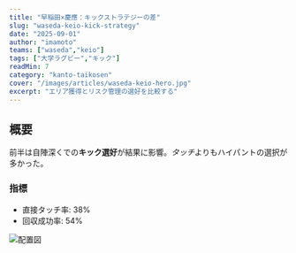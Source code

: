 ```yaml
---
title: "早稲田×慶應：キックストラテジーの差"
slug: "waseda-keio-kick-strategy"
date: "2025-09-01"
author: "imamoto"
teams: ["waseda","keio"]
tags: ["大学ラグビー","キック"]
readMin: 7
category: "kanto-taikosen" 
cover: "/images/articles/waseda-keio-hero.jpg"
excerpt: "エリア獲得とリスク管理の選好を比較する"
---
```


## 概要
前半は自陣深くでの**キック選好**が結果に影響。*タッチ*よりもハイパントの選択が多かった。

### 指標
- 直接タッチ率: 38%
- 回収成功率: 54%

![配置図](/images/articles/waseda-keio-map.png)
